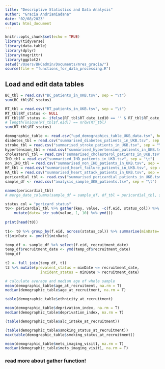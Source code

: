 ```yaml
---
title: "Descriptive Statistics and Data Analysis"
author: "Gracia Andriamiadana"
date: "02/08/2023"
output: html_document
---
```



```r
knitr::opts_chunk$set(echo = TRUE)
library(tidyverse)
library(data.table)
library(dplyr)
library(magrittr)
library(ggplot2)
setwd("/Users/BHCadmin/Documents/mres_gracia/")
source(file = "functions_for_data_processing.R")
```

## Load and edit data tables
```r
BC_tbl = read.csv("BC_patients_in_UKB.tsv", sep = "\t")
sum(BC_tbl$BC_status)

RT_tbl = read.csv("RT_patients_in_UKB.tsv", sep = "\t")
RT_tbl$RT_status <- NULL
RT_tbl$RT_status <- ifelse(RT_tbl$RT_date_icd10 == '' & RT_tbl$RT_date_opcs4 == '', 0, 1) 
# length(unique(RT_tbl$f.eid)) == nrow(RT_tbl) 
sum(RT_tbl$RT_status)

demographic_table <- read.csv("upd_demographics_table_UKB_data.tsv", header = T, sep = "\t")
diabetes_tbl = read.csv("summarised_diabetes_patients_in_UKB.tsv", sep = "\t")
stroke_tbl = read.csv("summarised_stroke_patients_in_UKB.tsv", sep = "\t")
hypertension_tbl = read.csv("summarised_hypertension_patients_in_UKB.tsv", sep = "\t")
cholesterol_tbl = read.csv("summarised_cholesterol_patients_in_UKB.tsv", sep = "\t")
IHD_tbl = read.csv("summarised_IHD_patients_in_UKB.tsv", sep = "\t")
non_IHD_tbl = read.csv("summarised_non_IHD_patients_in_UKB.tsv", sep = "\t")
HF_tbl = read.csv("summarised_heart_failure_patients_in_UKB.tsv", sep = "\t")
HA_tbl = read.csv("summarised_heart_attack_patients_in_UKB.tsv", sep = "\t")
pericardial_tbl <- read.csv("summarised_pericardial_patients_in_UKB.tsv", sep = "\t")
sample_df <- read.csv("analysis_sample_UKB_patients.tsv", sep = "\t")
```
```r
names(pericardial_tbl)
# merge_date_columns(sample_df = sample_df, df_tbl = pericardial_tbl, status_col = "pericard_status")

status_col = "pericard_status"
t0<- pericardial_tbl %>% gather(key, value, -c(f.eid, status_col)) %>% 
    mutate(date= str_sub(value, 1, 10) %>% ymd())
  
print(head(t0))
  
t1<- t0 %>% group_by(f.eid, across(status_col)) %>% summarise(minDate= min(date, na.rm=TRUE))
t1$minDate <- ymd(t1$minDate)

temp_df <- sample_df %>% select(f.eid, recruitment_date) 
temp_df$recruitment_date <- ymd(temp_df$recruitment_date)
temp_df
  
t2 <- full_join(temp_df, t1)
t3 %>% mutate(prevalent_status = minDate <= recruitment_date,
                incident_status = minDate > recruitment_date)
```


```r

# calculate average and median age of whole sample
mean(demographic_table$age_at_recruitment, na.rm = T)
median(demographic_table$age_at_recruitment, na.rm = T)

table(demographic_table$ethnicity_at_recruitment)

mean(demographic_table$deprivation_index, na.rm = T)
median(demographic_table$deprivation_index, na.rm = T)

(table(demographic_table$alc_intake_at_recruitment))

(table(demographic_table$smoking_status_at_recruitment))
max(table(demographic_table$smoking_status_at_recruitment))

mean(demographic_table$mets_imaging_visit1, na.rm = T)
median(demographic_table$mets_imaging_visit1, na.rm = T)
```

### read more about gather function!


